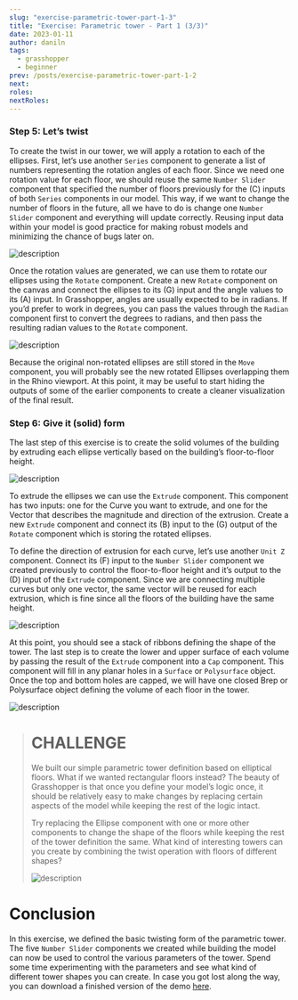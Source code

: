```yaml
---
slug: "exercise-parametric-tower-part-1-3"
title: "Exercise: Parametric tower - Part 1 (3/3)"
date: 2023-01-11
author: daniln
tags:
  - grasshopper
  - beginner
prev: /posts/exercise-parametric-tower-part-1-2
next: 
roles:
nextRoles:
---
```


### Step 5: Let’s twist

To create the twist in our tower, we will apply a rotation to each of the ellipses. First, let’s use another `Series` component to generate a list of numbers representing the rotation angles of each floor. Since we need one rotation value for each floor, we should reuse the same `Number Slider` component that specified the number of floors previously for the (C) inputs of both `Series` components in our model. This way, if we want to change the number of floors in the future, all we have to do is change one `Number Slider` component and everything will update correctly. Reusing input data within your model is good practice for making robust models and minimizing the chance of bugs later on.

![description](/images/4-4-13.png#img-left)

Once the rotation values are generated, we can use them to rotate our ellipses using the `Rotate` component. Create a new `Rotate` component on the canvas and connect the ellipses to its (G) input and the angle values to its (A) input. In Grasshopper, angles are usually expected to be in radians. If you’d prefer to work in degrees, you can pass the values through the `Radian` component first to convert the degrees to radians, and then pass the resulting radian values to the `Rotate` component.

![description](/images/4-4-14.gif)

Because the original non-rotated ellipses are still stored in the `Move` component, you will probably see the new rotated Ellipses overlapping them in the Rhino viewport. At this point, it may be useful to start hiding the outputs of some of the earlier components to create a cleaner visualization of the final result.

### Step 6: Give it (solid) form

The last step of this exercise is to create the solid volumes of the building by extruding each ellipse vertically based on the building’s floor-to-floor height.

![description](/images/4-4-15.png#img-left)

To extrude the ellipses we can use the `Extrude` component. This component has two inputs: one for the Curve you want to extrude, and one for the Vector that describes the magnitude and direction of the extrusion. Create a new `Extrude` component and connect its (B) input to the (G) output of the `Rotate` component which is storing the rotated ellipses.

To define the direction of extrusion for each curve, let’s use another `Unit Z` component. Connect its (F) input to the `Number Slider` component we created previously to control the floor-to-floor height and it’s output to the (D) input of the `Extrude` component. Since we are connecting multiple curves but only one vector, the same vector will be reused for each extrusion, which is fine since all the floors of the building have the same height.

![description](/images/4-4-16.png#img-left)

At this point, you should see a stack of ribbons defining the shape of the tower. The last step is to create the lower and upper surface of each volume by passing the result of the `Extrude` component into a `Cap` component. This component will fill in any planar holes in a `Surface` or `Polysurface` object. Once the top and bottom holes are capped, we will have one closed Brep or Polysurface object defining the volume of each floor in the tower.

![description](/images/4-4-17.png)

> # CHALLENGE
>
> We built our simple parametric tower definition based on elliptical floors. What if we wanted rectangular floors instead? The beauty of Grasshopper is that once you define your model’s logic once, it should be relatively easy to make changes by replacing certain aspects of the model while keeping the rest of the logic intact. 
>
> Try replacing the Ellipse component with one or more other components to change the shape of the floors while keeping the rest of the tower definition the same. What kind of interesting towers can you create by combining the twist operation with floors of different shapes?
>
> ![description](/images/4-4-18.gif)

# Conclusion

In this exercise, we defined the basic twisting form of the parametric tower. The five `Number Slider` components we created while building the model can now be used to control the various parameters of the tower. Spend some time experimenting with the parameters and see what kind of different tower shapes you can create. In case you got lost along the way, you can download a finished version of the demo [here](https://www.dropbox.com/s/44ohfz1qxjzrymx/intro-to-gh_tower_1.gh?dl=1).